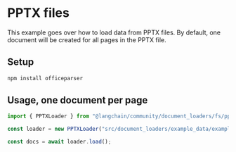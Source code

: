 # PPTX files

This example goes over how to load data from PPTX files. By default, one document will be created for all pages in the PPTX file.

## Setup

```bash npm2yarn
npm install officeparser
```

## Usage, one document per page

```typescript
import { PPTXLoader } from "@langchain/community/document_loaders/fs/pptx";

const loader = new PPTXLoader("src/document_loaders/example_data/example.pptx");

const docs = await loader.load();
```
